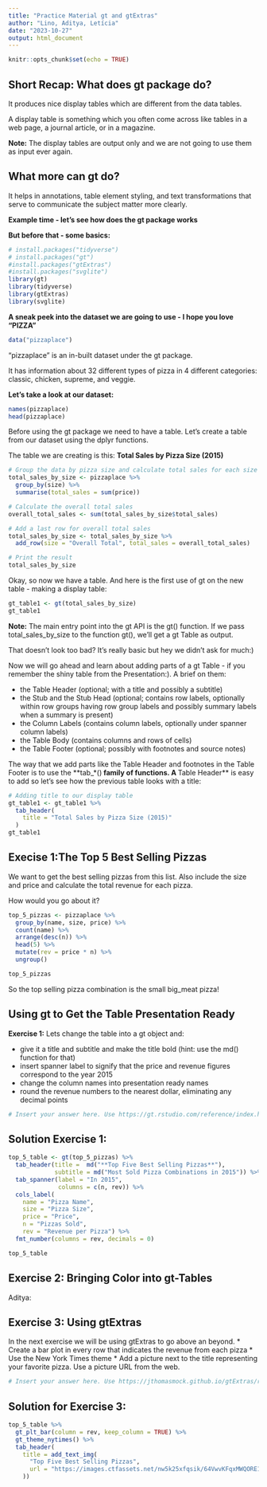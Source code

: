 ```yaml
---
title: "Practice Material gt and gtExtras"
author: "Lino, Aditya, Letícia"
date: "2023-10-27"
output: html_document
---
```


```r
knitr::opts_chunk$set(echo = TRUE)
```

## Short Recap: What does gt package do?

It produces nice display tables which are different from the data tables.

A display table is something which you often come across like tables in a web page, a journal article, or in a magazine.

**Note:** The display tables are output only and we are not going to use them as input ever again.

## What more can gt do?

It helps in annotations, table element styling, and text transformations that serve to communicate the subject matter more clearly.

**Example time - let's see how does the gt package works**

**But before that - some basics:**

```r
# install.packages("tidyverse")
# install.packages("gt")
#install.packages("gtExtras")
#install.packages("svglite")
library(gt)
library(tidyverse)
library(gtExtras)
library(svglite)

```

**A sneak peek into the dataset we are going to use - I hope you love "PIZZA"**

```r
data("pizzaplace")
```

"pizzaplace" is an in-built dataset under the gt package. 

It has information about 32 different types of pizza in 4 different categories: classic, chicken, supreme, and veggie. 

**Let's take a look at our dataset:**
```r
names(pizzaplace)
head(pizzaplace)
```
Before using the gt package we need to have a table. Let's create a table from our dataset using the dplyr functions.

The table we are creating is this: **Total Sales by Pizza Size (2015)**

```r
# Group the data by pizza size and calculate total sales for each size
total_sales_by_size <- pizzaplace %>%
  group_by(size) %>%
  summarise(total_sales = sum(price))

# Calculate the overall total sales
overall_total_sales <- sum(total_sales_by_size$total_sales)

# Add a last row for overall total sales
total_sales_by_size <- total_sales_by_size %>%
  add_row(size = "Overall Total", total_sales = overall_total_sales)

# Print the result
total_sales_by_size
```

Okay, so now we have a table.
And here is the first use of gt on the new table - making a display table:
```r
gt_table1 <- gt(total_sales_by_size)
gt_table1
```
**Note:** The main entry point into the gt API is the gt() function. If we pass total_sales_by_size to the function gt(), we’ll get a gt Table as output.

That doesn't look too bad? It's really basic but hey we didn't ask for much:)

Now we will go ahead and learn about adding parts of a gt Table - if you remember the shiny table from the Presentation:). A brief on them:

* the Table Header (optional; with a title and possibly a subtitle) 
* the Stub and the Stub Head (optional; contains row labels, optionally within row groups having row group labels and possibly summary labels when a summary is present)
* the Column Labels (contains column labels, optionally under spanner column labels)
* the Table Body (contains columns and rows of cells)
* the Table Footer (optional; possibly with footnotes and source notes)

The way that we add parts like the Table Header and footnotes in the Table Footer is to use the **tab_*()** family of functions. 
A **Table Header** is easy to add so let’s see how the previous table looks with a title:
```r
# Adding title to our display table
gt_table1 <- gt_table1 %>%
  tab_header(
    title = "Total Sales by Pizza Size (2015)"
  )
gt_table1
```

## Execise 1:The Top 5 Best Selling Pizzas
We want to get the best selling pizzas from this list. Also include the size and price and calculate the total revenue for each pizza.

How would you go about it?
```r
top_5_pizzas <- pizzaplace %>% 
  group_by(name, size, price) %>% 
  count(name) %>% 
  arrange(desc(n)) %>% 
  head(5) %>% 
  mutate(rev = price * n) %>% 
  ungroup()

top_5_pizzas
```
So the top selling pizza combination is the small big_meat pizza! 

## Using gt to Get the Table Presentation Ready

**Exercise 1:** Lets change the table into a gt object and:

* give it a title and subtitle and make the title bold (hint: use the md() function for that)
* insert spanner label to signify that the price and revenue figures correspond to the year 2015
* change the column names into presentation ready names
* round the revenue numbers to the nearest dollar, eliminating any decimal points

```r

# Insert your answer here. Use https://gt.rstudio.com/reference/index.html as reference for the needed functions

```
## Solution Exercise 1: 
```r
top_5_table <- gt(top_5_pizzas) %>% 
  tab_header(title =  md("**Top Five Best Selling Pizzas**"),
             subtitle = md("Most Sold Pizza Combinations in 2015")) %>% 
  tab_spanner(label = "In 2015",
              columns = c(n, rev)) %>% 
  cols_label(
    name = "Pizza Name",
    size = "Pizza Size",
    price = "Price",
    n = "Pizzas Sold",
    rev = "Revenue per Pizza") %>% 
  fmt_number(columns = rev, decimals = 0)

top_5_table
```

## Exercise 2: Bringing Color into gt-Tables

Aditya:

## Exercise 3: Using gtExtras

In the next exercise we will be using gtExtras to go above an beyond.
* Create a bar plot in every row that indicates the revenue from each pizza
* Use the New York Times theme
* Add a picture next to the title representing your favorite pizza. Use a picture URL from the web. 

```r
# Insert your answer here. Use https://jthomasmock.github.io/gtExtras/reference/index.html as reference for the needed functions
```
## Solution for Exercise 3: 
```r
top_5_table %>%
  gt_plt_bar(column = rev, keep_column = TRUE) %>% 
  gt_theme_nytimes() %>% 
  tab_header(
    title = add_text_img(
      "Top Five Best Selling Pizzas",
      url = "https://images.ctfassets.net/nw5k25xfqsik/64VwvKFqxMWQORE10Tn8pY/200c0538099dc4d1cf62fd07ce59c2af/20220211142754-margherita-9920.jpg?w=1024"
    ))

```

